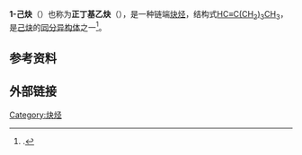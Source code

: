 {{chembox
| Watchedfields = 
| verifiedrevid = 
| ImageFile1=Hex-1-yne 200.svg
| ImageSize1=180px
| ImageName1=
| ImageFile2=
| ImageSize2=
| ImageName2=
| IUPACName=
| OtherNames= n-butylacetylene
| Section1= {{Chembox Identifiers
| ChemSpiderID_Ref = 
| ChemSpiderID = 12209
| InChI = 1S/C6H10/c1-3-5-6-4-2/h1H,4-6H2,2H3
| InChIKey = CGHIBGNXEGJPQZ-UHFFFAOYSA-N
| SMILES1 = 
| StdInChI_Ref = 
| StdInChI = 
| StdInChIKey_Ref = 
| StdInChIKey = 
| CASNo=693-02-7
| CASNo_Ref = 
| PubChem= 12732
| SMILES = CCCCC#C
}}
|Section2= {{Chembox Properties
| Formula=C<sub>6</sub>H<sub>10</sub>
| MolarMass=82.14 g/mol 
<!--n20/D 1.411-->
| Appearance= 无色液体
| Density= 0.7155g/cm<sup>3</sup>
| MeltingPtC = -132
| BoilingPtC = 71
| Solubility=
  }}
|Section3= {{Chembox Hazards
| ExternalSDS =
| NFPA-H =
| NFPA-F =
| NFPA-R = 
| FlashPtC = 
| RPhrases = 
| SPhrases = 
| AutoignitionPtC =
  }}
}}'''1-己炔'''（{{lang-en|1-Hexyne}}）也称为'''正丁基乙炔'''（{{lang-en|n-butylacetylene}}），是一种链端[[炔烃|炔烃]]，结构式[[C6H10|HC≡C(CH<sub>2</sub>)<sub>3</sub>CH<sub>3</sub>]]，是[[己炔|己炔]]的[[同分异构体|同分异构体]]之一<ref name="GESTIS">{{GESTIS|ZVG=493648|CAS=|Name=1-Hexin|Date=19. April 2018}}.</ref>。
== 参考资料 ==
{{reflist}}
== 外部链接 ==

{{炔烃}}

[[Category:炔烃|Category:炔烃]]


{{Hydrocarbon-stub}}